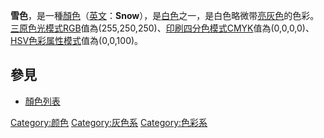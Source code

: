 {{Infobox color
|title=雪色
|textcolor=#000000
|mod=hex
|FFFAFA
}}
'''雪色'''，是一種[[顏色|顏色]]（[[英文|英文]]：'''Snow'''），是[[白色|白色]]之一，是白色略微带[[亮灰色|亮灰色]]的色彩。<br>
[[三原色光模式|三原色光模式]][[RGB|RGB]]值為(255,250,250)、[[印刷四分色模式|印刷四分色模式]][[CMYK|CMYK]]值為(0,0,0,0)、[[HSV色彩属性模式|HSV色彩属性模式]]值為(0,0,100)。

==參見==

*[[顏色列表|顏色列表]]

{{白色系}}
{{colour-stub}}
[[Category:颜色|Category:颜色]]
[[Category:灰色系|Category:灰色系]]
[[Category:色彩系|Category:色彩系]]